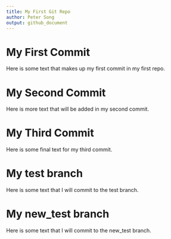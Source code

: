 ```yaml
---
title: My First Git Repo
author: Peter Song
output: github_document
---
```


# My First Commit
Here is some text that makes up my first commit in my first repo.

# My Second Commit
Here is more text that will be added in my second commit.

# My Third Commit
Here is some final text for my third commit.

# My test branch 
Here is some text that I will commit to the test branch.

# My new_test branch
Here is some text that I will commit to the new_test branch.